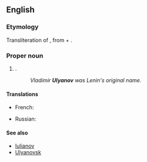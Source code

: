 ==English==

===Etymology===
Transliteration of {{bor|en|ru|Улья́нов}}, from {{m|ru|Ульян||[[Julian]]}} + {{m|ru|-ов||genitive possessive ending}}.

===Proper noun===
{{en-proper noun}}

# {{name translit|en|ru|Улья́нов|type=surname}}.
#: ''Vladimir '''Ulyanov''' was Lenin's original name.''

====Translations====
{{trans-top|surname}}
* French: {{t+|fr|Oulianov|m}}
{{trans-mid}}
* Russian: {{t+|ru|Улья́нов|m}}
{{trans-bottom}}

====See also====
* [[Iulianov]]
* [[Ulyanovsk]]